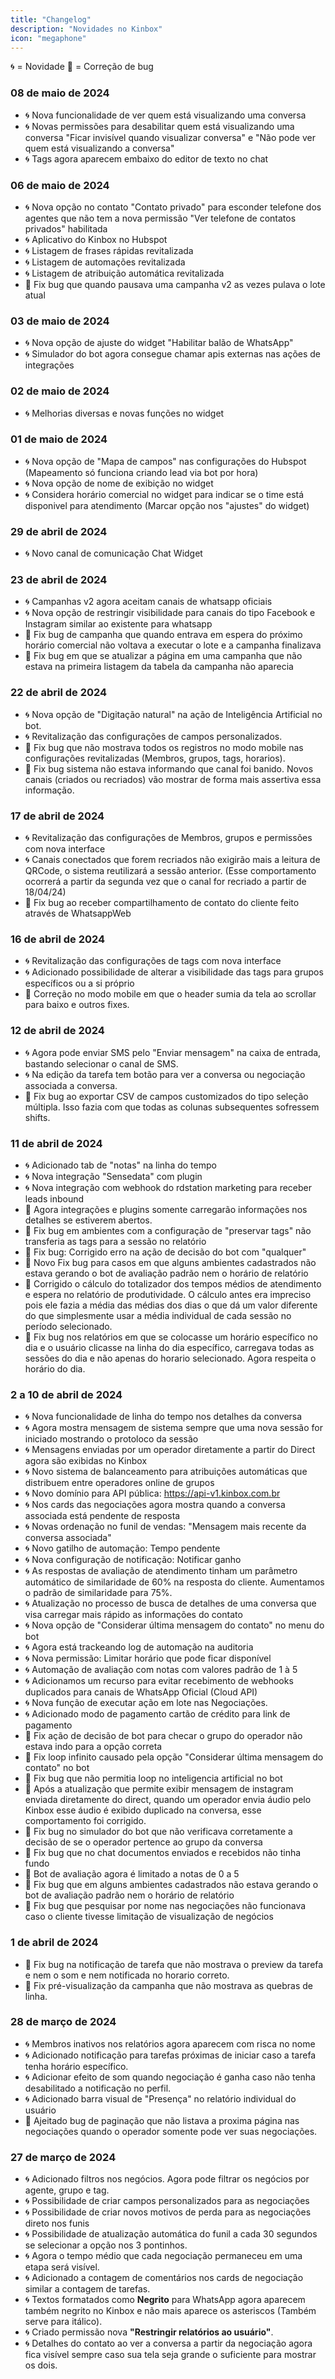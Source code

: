 ```yaml
---
title: "Changelog"
description: "Novidades no Kinbox"
icon: "megaphone"
---
```

🌀 = Novidade
🎈 = Correção de bug

### 08 de maio de 2024
- 🌀 Nova funcionalidade de ver quem está visualizando uma conversa
- 🌀 Novas permissões para desabilitar quem está visualizando uma conversa "Ficar invisível quando visualizar conversa" e "Não pode ver quem está visualizando a conversa"
- 🌀 Tags agora aparecem embaixo do editor de texto no chat

### 06 de maio de 2024
- 🌀 Nova opção no contato "Contato privado" para esconder telefone dos agentes que não tem a nova permissão "Ver telefone de contatos privados" habilitada
- 🌀 Aplicativo do Kinbox no Hubspot
- 🌀 Listagem de frases rápidas revitalizada
- 🌀 Listagem de automações revitalizada
- 🌀 Listagem de atribuição automática revitalizada
- 🎈 Fix bug que quando pausava uma campanha v2 as vezes pulava o lote atual

### 03 de maio de 2024
- 🌀 Nova opção de ajuste do widget "Habilitar balão de WhatsApp"
- 🌀 Simulador do bot agora consegue chamar apis externas nas ações de integrações

### 02 de maio de 2024
- 🌀 Melhorias diversas e novas funções no widget

### 01 de maio de 2024
- 🌀 Nova opção de "Mapa de campos" nas configurações do Hubspot (Mapeamento só funciona criando lead via bot por hora)
- 🌀 Nova opção de nome de exibição no widget
- 🌀 Considera horário comercial no widget para indicar se o time está disponivel para atendimento (Marcar opção nos "ajustes" do widget)

### 29 de abril de 2024
- 🌀 Novo canal de comunicação Chat Widget

### 23 de abril de 2024
- 🌀 Campanhas v2 agora aceitam canais de whatsapp oficiais
- 🌀 Nova opção de restringir visibilidade para canais do tipo Facebook e Instagram similar ao existente para whatsapp
- 🎈 Fix bug de campanha que quando entrava em espera do próximo horário comercial não voltava a executar o lote e a campanha finalizava
- 🎈 Fix bug em que se atualizar a página em uma campanha que não estava na primeira listagem da tabela da campanha não aparecia

### 22 de abril de 2024
- 🌀 Nova opção de "Digitação natural" na ação de Inteligência Artificial no bot.
- 🌀 Revitalização das configurações de campos personalizados.  
- 🎈 Fix bug que não mostrava todos os registros no modo mobile nas configurações revitalizadas (Membros, grupos, tags, horarios).
- 🎈 Fix bug sistema não estava informando que canal foi banido. Novos canais (criados ou recriados) vão mostrar de forma mais assertiva essa informação. 

### 17 de abril de 2024
- 🌀 Revitalização das configurações de Membros, grupos e permissões com nova interface
- 🌀 Canais conectados que forem recriados não exigirão mais a leitura de QRCode, o sistema reutilizará a sessão anterior. (Esse comportamento ocorrerá a partir da segunda vez que o canal for recriado a partir de 18/04/24)
- 🎈 Fix bug ao receber compartilhamento de contato do cliente feito através de WhatsappWeb

### 16 de abril de 2024
- 🌀 Revitalização das configurações de tags com nova interface
- 🌀 Adicionado possibilidade de alterar a visibilidade das tags para grupos específicos ou a si próprio
- 🎈 Correção no modo mobile em que o header sumia da tela ao scrollar para baixo e outros fixes.

### 12 de abril de 2024
- 🌀 Agora pode enviar SMS pelo "Enviar mensagem" na caixa de entrada, bastando selecionar o canal de SMS.
- 🌀 Na edição da tarefa tem botão para ver a conversa ou negociação associada a conversa.
- 🎈 Fix bug ao exportar CSV de campos customizados do tipo seleção múltipla. Isso fazia com que todas as colunas subsequentes sofressem shifts.


### 11 de abril de 2024
- 🌀 Adicionado tab de "notas" na linha do tempo
- 🌀 Nova integração "Sensedata" com plugin
- 🌀 Nova integração com webhook do rdstation marketing para receber leads inbound
- 🎈 Agora integrações e plugins somente carregarão informações nos detalhes se estiverem abertos.
- 🎈 Fix bug em ambientes com a configuração de "preservar tags" não transferia as tags para a sessão no relatório
- 🎈 Fix bug: Corrigido erro na ação de decisão do bot com "qualquer"
- 🎈 Novo Fix bug para casos em que alguns ambientes cadastrados não estava gerando o bot de avaliação padrão nem o horário de relatório
- 🎈 Corrigido o cálculo do totalizador dos tempos médios de atendimento e espera no relatório de produtividade. O cálculo antes era impreciso pois ele fazia a média das médias dos dias o que dá um valor diferente do que simplesmente usar a média individual de cada sessão no período selecionado. 
- 🎈 Fix bug nos relatórios em que se colocasse um horário específico no dia e o usuário clicasse na linha do dia específico, carregava todas as sessões do dia e não apenas do horario selecionado. Agora respeita o horário do dia.

### 2 a 10 de abril de 2024
- 🌀 Nova funcionalidade de linha do tempo nos detalhes da conversa
- 🌀 Agora mostra mensagem de sistema sempre que uma nova sessão for iniciado mostrando o protoloco da sessão 
- 🌀 Mensagens enviadas por um operador diretamente a partir do Direct agora são exibidas no Kinbox
- 🌀 Novo sistema de balanceamento para atribuições automáticas que distribuem entre operadores online de grupos
- 🌀 Novo domínio para API pública: https://api-v1.kinbox.com.br
- 🌀 Nos cards das negociações agora mostra quando a conversa associada está pendente de resposta
- 🌀 Novas ordenação no funil de vendas: "Mensagem mais recente da conversa associada"
- 🌀 Novo gatilho de automação: Tempo pendente
- 🌀 Nova configuração de notificação: Notificar ganho
- 🌀 As respostas de avaliação de atendimento tinham um parâmetro automático de similaridade de 60% na resposta do cliente. Aumentamos o padrão de similaridade para 75%.
- 🌀 Atualização no processo de busca de detalhes de uma conversa que visa carregar mais rápido as informações do contato
- 🌀 Nova opção de "Considerar última mensagem do contato" no menu do bot
- 🌀 Agora está trackeando log de automação na auditoria
- 🌀 Nova permissão: Limitar horário que pode ficar disponível
- 🌀 Automação de avaliação com notas com valores padrão de 1 à 5
- 🌀 Adicionamos um recurso para evitar recebimento de webhooks duplicados para canais de WhatsApp Oficial (Cloud API)
- 🌀 Nova função de executar ação em lote nas Negociações. 
- 🌀 Adicionado modo de pagamento cartão de crédito para link de pagamento
- 🎈 Fix ação de decisão de bot para checar o grupo do operador não estava indo para a opção correta
- 🎈 Fix loop infinito causado pela opção "Considerar última mensagem do contato" no bot
- 🎈 Fix bug que não permitia loop no inteligencia artificial no bot
- 🎈 Após a atualização que permite exibir mensagem de instagram enviada diretamente do direct, quando um operador envia áudio pelo Kinbox esse áudio é exibido duplicado na conversa, esse comportamento foi corrigido.
- 🎈 Fix bug no simulador do bot que não verificava corretamente a decisão de se o operador pertence ao grupo da conversa
- 🎈 Fix bug que no chat documentos enviados e recebidos não tinha fundo
- 🎈 Bot de avaliação agora é limitado a notas de 0 a 5
- 🎈 Fix bug que em alguns ambientes cadastrados não estava gerando o bot de avaliação padrão nem o horário de relatório
- 🎈 Fix bug que pesquisar por nome nas negociações não funcionava caso o cliente tivesse limitação de visualização de negócios


### 1 de abril de 2024
- 🎈 Fix bug na notificação de tarefa que não mostrava o preview da tarefa e nem o som e nem notificada no horario correto.
- 🎈 Fix pré-visualização da campanha que não mostrava as quebras de linha.

### 28 de março de 2024
- 🌀 Membros inativos nos relatórios agora aparecem com risca no nome
- 🌀 Adicionado notificação para tarefas próximas de iniciar caso a tarefa tenha horário específico.
- 🌀 Adicionar efeito de som quando negociação é ganha caso não tenha desabilitado a notificação no perfil.
- 🌀 Adicionado barra visual de "Presença" no relatório individual do usuário
- 🎈 Ajeitado bug de paginação que não listava a proxima página nas negociações quando o operador somente pode ver suas negociações.


### 27 de março de 2024
- 🌀 Adicionado filtros nos negócios. Agora pode filtrar os negócios por agente, grupo e tag.
- 🌀 Possibilidade de criar campos personalizados para as negociações
- 🌀 Possibilidade de criar novos motivos de perda para as negociações direto nos funis
- 🌀 Possibilidade de atualização automática do funil a cada 30 segundos se selecionar a opção nos 3 pontinhos.
- 🌀 Agora o tempo médio que cada negociação permaneceu em uma etapa será visível.
- 🌀 Adicionado a contagem de comentários nos cards de negociação similar a contagem de tarefas.
- 🌀 Textos formatados como **Negrito** para WhatsApp agora aparecem também negrito no Kinbox e não mais aparece os asteriscos (Também serve
para itálico).
- 🌀 Criado permissão nova **"Restringir relatórios ao usuário"**.
- 🌀 Detalhes do contato ao ver a conversa a partir da negociação agora fica visível sempre caso sua tela seja grande o suficiente para mostrar os dois.

